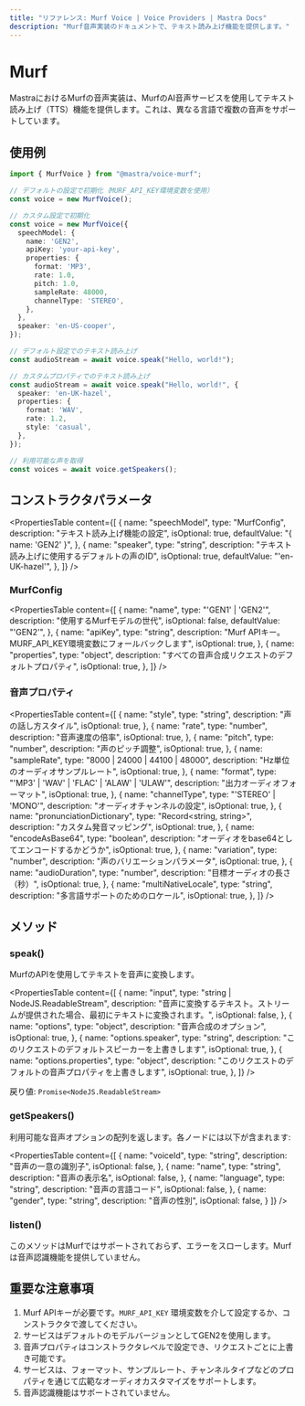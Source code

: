 ```yaml
---
title: "リファレンス: Murf Voice | Voice Providers | Mastra Docs"
description: "Murf音声実装のドキュメントで、テキスト読み上げ機能を提供します。"
---
```


# Murf

MastraにおけるMurfの音声実装は、MurfのAI音声サービスを使用してテキスト読み上げ（TTS）機能を提供します。これは、異なる言語で複数の音声をサポートしています。

## 使用例

```typescript
import { MurfVoice } from "@mastra/voice-murf";

// デフォルトの設定で初期化（MURF_API_KEY環境変数を使用）
const voice = new MurfVoice();

// カスタム設定で初期化
const voice = new MurfVoice({
  speechModel: {
    name: 'GEN2',
    apiKey: 'your-api-key',
    properties: {
      format: 'MP3',
      rate: 1.0,
      pitch: 1.0,
      sampleRate: 48000,
      channelType: 'STEREO',
    },
  },
  speaker: 'en-US-cooper',
});

// デフォルト設定でのテキスト読み上げ
const audioStream = await voice.speak("Hello, world!");

// カスタムプロパティでのテキスト読み上げ
const audioStream = await voice.speak("Hello, world!", {
  speaker: 'en-UK-hazel',
  properties: {
    format: 'WAV',
    rate: 1.2,
    style: 'casual',
  },
});

// 利用可能な声を取得
const voices = await voice.getSpeakers();
```

## コンストラクタパラメータ

<PropertiesTable
  content={[
    {
      name: "speechModel",
      type: "MurfConfig",
      description: "テキスト読み上げ機能の設定",
      isOptional: true,
      defaultValue: "{ name: 'GEN2' }",
    },
    {
      name: "speaker",
      type: "string",
      description: "テキスト読み上げに使用するデフォルトの声のID",
      isOptional: true,
      defaultValue: "'en-UK-hazel'",
    },
  ]}
/>

### MurfConfig

<PropertiesTable
  content={[
    {
      name: "name",
      type: "'GEN1' | 'GEN2'",
      description: "使用するMurfモデルの世代",
      isOptional: false,
      defaultValue: "'GEN2'",
    },
    {
      name: "apiKey",
      type: "string",
      description: "Murf APIキー。MURF_API_KEY環境変数にフォールバックします",
      isOptional: true,
    },
    {
      name: "properties",
      type: "object",
      description: "すべての音声合成リクエストのデフォルトプロパティ",
      isOptional: true,
    },
  ]}
/>

### 音声プロパティ

<PropertiesTable
  content={[
    {
      name: "style",
      type: "string",
      description: "声の話し方スタイル",
      isOptional: true,
    },
    {
      name: "rate",
      type: "number",
      description: "音声速度の倍率",
      isOptional: true,
    },
    {
      name: "pitch",
      type: "number",
      description: "声のピッチ調整",
      isOptional: true,
    },
    {
      name: "sampleRate",
      type: "8000 | 24000 | 44100 | 48000",
      description: "Hz単位のオーディオサンプルレート",
      isOptional: true,
    },
    {
      name: "format",
      type: "'MP3' | 'WAV' | 'FLAC' | 'ALAW' | 'ULAW'",
      description: "出力オーディオフォーマット",
      isOptional: true,
    },
    {
      name: "channelType",
      type: "'STEREO' | 'MONO'",
      description: "オーディオチャンネルの設定",
      isOptional: true,
    },
    {
      name: "pronunciationDictionary",
      type: "Record<string, string>",
      description: "カスタム発音マッピング",
      isOptional: true,
    },
    {
      name: "encodeAsBase64",
      type: "boolean",
      description: "オーディオをbase64としてエンコードするかどうか",
      isOptional: true,
    },
    {
      name: "variation",
      type: "number",
      description: "声のバリエーションパラメータ",
      isOptional: true,
    },
    {
      name: "audioDuration",
      type: "number",
      description: "目標オーディオの長さ（秒）",
      isOptional: true,
    },
    {
      name: "multiNativeLocale",
      type: "string",
      description: "多言語サポートのためのロケール",
      isOptional: true,
    },
  ]}
/>

## メソッド

### speak()

MurfのAPIを使用してテキストを音声に変換します。

<PropertiesTable
  content={[
    {
      name: "input",
      type: "string | NodeJS.ReadableStream",
      description: "音声に変換するテキスト。ストリームが提供された場合、最初にテキストに変換されます。",
      isOptional: false,
    },
    {
      name: "options",
      type: "object",
      description: "音声合成のオプション",
      isOptional: true,
    },
    {
      name: "options.speaker",
      type: "string",
      description: "このリクエストのデフォルトスピーカーを上書きします",
      isOptional: true,
    },
    {
      name: "options.properties",
      type: "object",
      description: "このリクエストのデフォルトの音声プロパティを上書きします",
      isOptional: true,
    },
  ]}
/>

戻り値: `Promise<NodeJS.ReadableStream>`

### getSpeakers()

利用可能な音声オプションの配列を返します。各ノードには以下が含まれます:

<PropertiesTable
  content={[
    {
      name: "voiceId",
      type: "string",
      description: "音声の一意の識別子",
      isOptional: false,
    },
    {
      name: "name",
      type: "string",
      description: "音声の表示名",
      isOptional: false,
    },
    {
      name: "language",
      type: "string",
      description: "音声の言語コード",
      isOptional: false,
    },
    {
      name: "gender",
      type: "string",
      description: "音声の性別",
      isOptional: false,
    }
  ]}
/>

### listen()

このメソッドはMurfではサポートされておらず、エラーをスローします。Murfは音声認識機能を提供していません。

## 重要な注意事項

1. Murf APIキーが必要です。`MURF_API_KEY` 環境変数を介して設定するか、コンストラクタで渡してください。
2. サービスはデフォルトのモデルバージョンとしてGEN2を使用します。
3. 音声プロパティはコンストラクタレベルで設定でき、リクエストごとに上書き可能です。
4. サービスは、フォーマット、サンプルレート、チャンネルタイプなどのプロパティを通じて広範なオーディオカスタマイズをサポートします。
5. 音声認識機能はサポートされていません。
